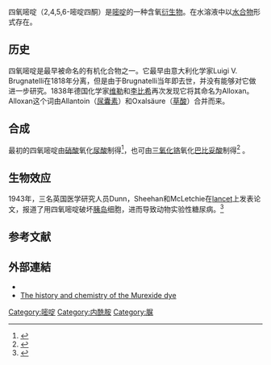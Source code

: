 {{Chembox
| Reference = <ref>''[[默克索引|默克索引]]''，11版，'''281'''。</ref>
| ImageFileL1 = Alloxan, skeletal formula.svg
| ImageSizeL1 = 110px
| ImageAltL1 = 键线式结构
| ImageFileR1 = Alloxan-3D-spacefill.png
| ImageSizeR1 = 120
| ImageAltR1 = 空间填充模型
| IUPACName = 1,3-Diazinane-2,4,5,6-tetrone
| IUPACNameZh = 1,3-二氮杂苯-2,4,5,6-四酮
| OtherNames = 阿脲，阿洛占<br />Mesoxalylurea，5-Oxobarbituric acid
| Section1 = {{Chembox Identifiers
| CASNo = 50-71-5
| CASNo_Ref = {{cascite|changed|??}}
| CASNo1 = 2244-11-3
| CASNo1_Ref = {{cascite|changed|CAS}}
| CASNo2 = 50-71-5 
| CASNo2_Comment =  (Anhydrous)
| CASNo2_Ref = {{cascite|changed|??}}
|  ChemSpiderID  =  5577
|  UNII  =  6SW5YHA5NG
|  InChI  =  1/C4H2N2O4/c7-1-2(8)5-4(10)6-3(1)9/h(H2,5,6,8,9,10)
|  InChIKey  =  HIMXGTXNXJYFGB-UHFFFAOYAQ
|  StdInChI  =  1S/C4H2N2O4/c7-1-2(8)5-4(10)6-3(1)9/h(H2,5,6,8,9,10)
|  StdInChIKey  =  HIMXGTXNXJYFGB-UHFFFAOYSA-N
|  ChEMBL  =  1096009
|  ChEMBL2  =  1697709
|    CASOther  = {{CAS|2244-11-3}}|    PubChem  =  5781
|    SMILES  =  O=C1C(=O)NC(=O)NC1=O
|    MeSHName  =  Alloxan
|  ChemSpiderID_Ref  = {{chemspidercite|correct|chemspider}}
|  UNII_Ref  = {{fdacite|correct|FDA}}
|  StdInChI_Ref  = {{stdinchicite|correct|chemspider}}
|  StdInChIKey_Ref  = {{stdinchicite|correct|chemspider}}
|  ChEBI_Ref  = {{ebicite|changed|EBI}}|  ChEBI  =  76451
|  ChEMBL_Ref  = {{ebicite|correct|EBI}}|  ChEMBL2_Ref  = {{ebicite|correct|EBI}}
}}
| Section2 = {{Chembox Properties
|   Formula = C<sub>4</sub>H<sub>2</sub>N<sub>2</sub>O<sub>4</sub>
|   MolarMass = 142.07 g/mol
|   Appearance = 固体
|   Density = 1.639 g/cm^3
|   MeltingPt = 256 °C （分解）
|   BoilingPt = 
|   Solubility = 混溶
  }}
| Section3 = {{Chembox Hazards
|   ExternalMSDS = [http://www.palomar.edu/ehs/Chemistry%20MSDS/ALLOXAN%20MONOHYDRATE.pdf MSDS]
|   MainHazards = 
|   FlashPt = 
|   Autoignition = 
  }}
}}
四氧嘧啶（2,4,5,6-嘧啶四酮）是[[嘧啶|嘧啶]]的一种含氧[[衍生物|衍生物]]。在水溶液中以[[水合物|水合物]]形式存在。

==历史==
四氧嘧啶是最早被命名的有机化合物之一。它最早由意大利化学家Luigi V. Brugnatelli在1818年分离，但是由于Brugnatelli当年即去世，并没有能够对它做进一步研究。1838年德国化学家[[弗里德里希·维勒|维勒]]和[[尤斯图斯·冯·李比希|李比希]]再次发现它将其命名为Alloxan。Alloxan这个词由Allantoin（[[尿囊素|尿囊素]]）和Oxalsäure（[[草酸|草酸]]）合并而来。
==合成==
最初的四氧嘧啶由[[硝酸|硝酸]]氧化[[尿酸|尿酸]]制得<ref>{{OrgSynth | author = Holmgren, A. V. |author2=Wenner, W. | title = Alloxan monohydrate | year = 1952 | volume = 32 | pages = 6 | collvol = 4 | collvolpages = 23 | prep = CV4P0023 }}</ref>，也可由[[三氧化铬|三氧化铬]]氧化[[巴比妥酸|巴比妥酸]]制得<ref>{{cite journal en|last= Tipson|first= R. S.|year= 1953|title= Alloxantin dihydrate|journal= Org. Synth.|volume= 33|pages= 3|url= http://www.orgsyn.org/orgsyn/prep.asp?prep=CV4P0025|author= |access-date= 2013-04-15|archive-url= https://web.archive.org/web/20060112165604/http://www.orgsyn.org/orgsyn/prep.asp?prep=cv4p0025|archive-date= 2006-01-12|dead-url= yes}}</ref>
。
==生物效应==
1943年，三名英国医学研究人员Dunn，Sheehan和McLetchie在[[lancet|lancet]]上发表论文，报道了用四氧嘧啶破坏[[胰岛|胰岛]]细胞，进而导致动物实验性糖尿病。<ref>{{cite journal en | author = Dunn, J. S.; Sheehan, H. L.; McLetchie, N. G. B. | title = Necrosis of Islets of Langerhans Produced Experimentally | journal = Lancet | year = 1943 | volume = 241 | issue = 6242 | pages = 484–487 | doi = 10.1016/S0140-6736(00)42072-6 }}</ref>

== 参考文献 ==
{{Reflist}}

== 外部連結 ==
*{{cite journal | author = McLetchie, N. G. | url = http://www.rcpe.ac.uk/journal/issue/journal_32_2/L%20Paper%209HistAllox.pdf | format = PDF | title = Alloxan Diabetes, a Discovery, albeit a Minor one | journal = The Journal of the Royal College of Physicians of Edinburgh | year = 2002 | volume = 32 | issue = 2 | pages = 134–142 | pmid = 12434795 | access-date = 2013-04-15 | archive-date = 2013-04-18 | archive-url = https://web.archive.org/web/20130418045442/http://www.rcpe.ac.uk/journal/issue/journal_32_2/L%20Paper%209HistAllox.pdf | dead-url = no }}
* [http://www.chriscooksey.demon.co.uk/murexide/index.html The history and chemistry of the Murexide dye]{{Wayback|url=http://www.chriscooksey.demon.co.uk/murexide/index.html |date=20130505133028 }}

[[Category:嘧啶|Category:嘧啶]]
[[Category:内酰胺|Category:内酰胺]]
[[Category:脲|Category:脲]]